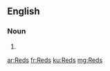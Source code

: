 {{also|reds}}
==English==

===Noun===
{{head|en}}

# {{plural of|Red}}

[[ar:Reds]]
[[fr:Reds]]
[[ku:Reds]]
[[mg:Reds]]